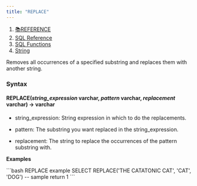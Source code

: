 ```yaml
---
title: "REPLACE"
---
```


1. [📚REFERENCE](/reference)
2. [SQL Reference](/reference/sql-reference)
3. [SQL Functions](/reference/sql-reference/all-functions)
4. [String](/reference/sql-reference/all-functions/string)

Removes all occurrences of a specified substring and replaces them with another string.

### Syntax

#### REPLACE(*string\_expression* varchar, *pattern* varchar, *replacement* varchar) → varchar

* string\_expression: String expression in which to do the replacements.

* pattern: The substring you want replaced in the string\_expression.

* replacement: The string to replace the occurrences of the pattern substring with.

**Examples**

<CodeGroup>
  ```bash REPLACE example
  SELECT REPLACE('THE CATATONIC CAT', 'CAT', 'DOG')
  -- sample return 1
  ```
</CodeGroup>
